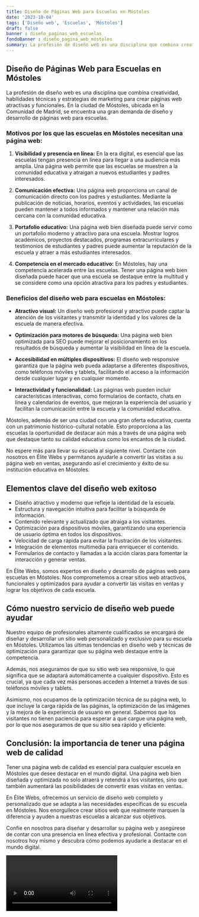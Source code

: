 ```yaml
---
title: Diseño de Páginas Web para Escuelas en Móstoles
date: '2023-10-04'
tags: ['Diseño web', 'Escuelas', 'Móstoles']
draft: false
banner : diseño_paginas_web_escuelas
fondoBanner : diseño_pagina_web_móstoles
summary: La profesión de diseño web es una disciplina que combina creatividad, habilidades técnicas y estrategias de marketing para crear páginas web atractivas y funcionales. En la ciudad de Móstoles, ubicada en la Comunidad de Madrid, se encuentra una gran demanda de diseño y desarrollo de páginas web para escuelas. 
---
```


## Diseño de Páginas Web para Escuelas en Móstoles

La profesión de diseño web es una disciplina que combina creatividad, habilidades técnicas y estrategias de marketing para crear páginas web atractivas y funcionales. En la ciudad de Móstoles, ubicada en la Comunidad de Madrid, se encuentra una gran demanda de diseño y desarrollo de páginas web para escuelas. 

### Motivos por los que las escuelas en Móstoles necesitan una página web:

1. **Visibilidad y presencia en línea:** En la era digital, es esencial que las escuelas tengan presencia en línea para llegar a una audiencia más amplia. Una página web permite que las escuelas se muestren a la comunidad educativa y atraigan a nuevos estudiantes y padres interesados.

2. **Comunicación efectiva:** Una página web proporciona un canal de comunicación directo con los padres y estudiantes. Mediante la publicación de noticias, horarios, eventos y actividades, las escuelas pueden mantener a todos informados y mantener una relación más cercana con la comunidad educativa.

3. **Portafolio educativo:** Una página web bien diseñada puede servir como un portafolio moderno y atractivo para una escuela. Mostrar logros académicos, proyectos destacados, programas extracurriculares y testimonios de estudiantes y padres puede aumentar la reputación de la escuela y atraer a más estudiantes interesados.

4. **Competencia en el mercado educativo:** En Móstoles, hay una competencia acelerada entre las escuelas. Tener una página web bien diseñada puede hacer que una escuela se destaque entre la multitud y se considere como una opción atractiva para los padres y estudiantes.

### Beneficios del diseño web para escuelas en Móstoles:

- **Atractivo visual:** Un diseño web profesional y atractivo puede captar la atención de los visitantes y transmitir la identidad y los valores de la escuela de manera efectiva.

- **Optimización para motores de búsqueda:** Una página web bien optimizada para SEO puede mejorar el posicionamiento en los resultados de búsqueda y aumentar la visibilidad en línea de la escuela.

- **Accesibilidad en múltiples dispositivos:** El diseño web responsive garantiza que la página web pueda adaptarse a diferentes dispositivos, como teléfonos móviles y tablets, facilitando el acceso a la información desde cualquier lugar y en cualquier momento.

- **Interactividad y funcionalidad:** Las páginas web pueden incluir características interactivas, como formularios de contacto, chats en línea y calendarios de eventos, que mejoran la experiencia del usuario y facilitan la comunicación entre la escuela y la comunidad educativa.

Móstoles, además de ser una ciudad con una gran oferta educativa, cuenta con un patrimonio histórico-cultural notable. Esto proporciona a las escuelas la oportunidad de destacar aún más a través de una página web que destaque tanto su calidad educativa como los encantos de la ciudad.

No espere más para llevar su escuela al siguiente nivel. Contacte con nosotros en Élite Webs y permítanos ayudarle a convertir las visitas a su página web en ventas, asegurando así el crecimiento y éxito de su institución educativa en Móstoles.

<GifSeo />

<Cta />

## Elementos clave del diseño web exitoso

- Diseño atractivo y moderno que refleje la identidad de la escuela.
- Estructura y navegación intuitiva para facilitar la búsqueda de información.
- Contenido relevante y actualizado que atraiga a los visitantes.
- Optimización para dispositivos móviles, garantizando una experiencia de usuario óptima en todos los dispositivos.
- Velocidad de carga rápida para evitar la frustración de los visitantes.
- Integración de elementos multimedia para enriquecer el contenido.
- Formularios de contacto y llamadas a la acción claras para fomentar la interacción y generar ventas.

En Élite Webs, somos expertos en diseño y desarrollo de páginas web para escuelas en Móstoles. Nos comprometemos a crear sitios web atractivos, funcionales y optimizados para ayudar a convertir las visitas en ventas y lograr los objetivos de cada escuela.

## Cómo nuestro servicio de diseño web puede ayudar

Nuestro equipo de profesionales altamente cualificados se encargará de diseñar y desarrollar un sitio web personalizado y exclusivo para su escuela en Móstoles. Utilizamos las últimas tendencias en diseño web y técnicas de optimización para garantizar que su página web destaque entre la competencia.

Además, nos aseguramos de que su sitio web sea responsive, lo que significa que se adaptará automáticamente a cualquier dispositivo. Esto es crucial, ya que cada vez más personas acceden a Internet a través de sus teléfonos móviles y tablets.

Asimismo, nos ocupamos de la optimización técnica de su página web, lo que incluye la carga rápida de las páginas, la optimización de las imágenes y la mejora de la experiencia de usuario en general. Sabemos que los visitantes no tienen paciencia para esperar a que cargue una página web, por lo que nos aseguramos de que su sitio sea rápido y eficiente.

## Conclusión: la importancia de tener una página web de calidad

Tener una página web de calidad es esencial para cualquier escuela en Móstoles que desee destacar en el mundo digital. Una página web bien diseñada y optimizada no solo atraerá y retendrá a los visitantes, sino que también aumentará las posibilidades de convertir esas visitas en ventas.

En Élite Webs, ofrecemos un servicio de diseño web completo y personalizado que se adapta a las necesidades específicas de su escuela en Móstoles. Nos enorgullece crear sitios web que realmente marquen la diferencia y ayuden a nuestras escuelas a alcanzar sus objetivos.

Confíe en nosotros para diseñar y desarrollar su página web y asegúrese de contar con una presencia en línea efectiva y profesional. Contacte con nosotros hoy mismo y descubra cómo podemos ayudarle a destacar en el mundo digital.

<Video />

<CtaBot job='Escuelas' city='Móstoles'/>

<Gmaps query='Móstoles+españa+maps' />